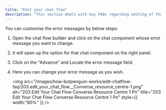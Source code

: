 ```yaml
---
title: "Edit your chat flow"
description: "This section deals with key FAQs regarding editing of the chat flow."
---
```


<Accordion title="How can I update or change the error message being sent by the bot">
  You can customise the error messages by below steps:

  1. Open the chat flow builder and click on the chat component whose error message you want to change. 
  2. It will open up the option for that chat component on the right panel.
  3. Click on the "Advance" and Locate the error message field.
  4. Here you can change your error message as you wish.

     <img
       src="/images/how-botpenguin-works/edit-chatflow-faq/203.edit_your_chat_flow__Converse_resource_centre-1.png"
       alt="203 Edit Your Chat Flow  Converse Resource Centre 1 Pn"
       title="203 Edit Your Chat Flow  Converse Resource Centre 1 Pn"
       style={{ width:"80%" }}
     />
</Accordion>